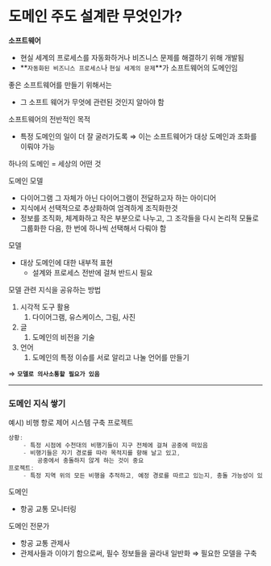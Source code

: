 # 도메인 주도 설계란 무엇인가?

**소프트웨어**

- 현실 세계의 프로세스를 자동화하거나 비즈니스 문제를 해결하기 위해 개발됨
- **`자동화된 비즈니스 프로세스`나 `현실 세계의 문제`**가 소프트웨어의 도메인임

좋은 소프트웨어를 만들기 위해서는

- 그 소프트 웨어가 무엇에 관련된 것인지 알아야 함

소프트웨어의 전반적인 목적

- 특정 도메인의 일이 더 잘 굴러가도록
  ⇒ 이는 소프트웨어가 대상 도메인과 조화를 이뤄야 가능

하나의 도메인 = 세상의 어떤 것

도메인 모델

- 다이어그램 그 자체가 아닌 다이어그램이 전달하고자 하는 아이디어
- 지식에서 선택적으로 추상화하여 엄격하게 조직화한것
- 정보를 조직화, 체계화하고 작은 부분으로 나누고, 그 조각들을 다시 논리적 모듈로 그룹화한 다음, 한 번에 하나씩 선택해서 다뤄야 함

모델

- 대상 도메인에 대한 내부적 표현
  - 설계와 프로세스 전반에 걸쳐 반드시 필요

모델 관련 지식을 공유하는 방법

1. 시각적 도구 활용
   1. 다이어그램, 유스케이스, 그림, 사진
2. 글
   1. 도메인의 비전을 기술
3. 언어
   1. 도메인의 특정 이슈를 서로 알리고 나눌 언어를 만들기

⇒ **`모델로 의사소통할 필요가 있음`**

---

### 도메인 지식 쌓기

예시) 비행 항로 제어 시스템 구축 프로젝트

```jsx
상황:
	- 특정 시점에 수천대의 비행기들이 지구 전체에 걸쳐 공중에 떠있음
	- 비행기들은 자기 경로를 따라 목적지를 향해 날고 있고,
		공중에서 충돌하지 않게 하는 것이 중요
프로젝트:
	- 특정 지역 위의 모든 비행을 추적하고, 예정 경로를 따르고 있는지, 충돌 가능성이 있는지 여부를 판단하는 감시 시스템
```

도메인

- 항공 교통 모니터링

도메인 전문가

- 항공 교통 관제사
- 관제사들과 이야기 함으로써, 필수 정보들을 골라내 일반화 ⇒ 필요한 모델을 구축
